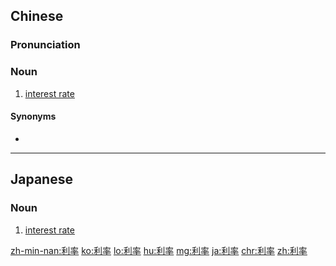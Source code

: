 ==Chinese==
{{zh-forms}}

===Pronunciation===
{{zh-pron
|m=lìlǜ
|c=lei6 leot6-2
|mn=lī-lu̍t
|cat=n
}}

===Noun===
{{zh-noun}}

# [[interest rate]]

====Synonyms====
* {{zh-l|利息率}}

----

==Japanese==
{{ja-kanjitab|り|りつ|yomi=on}}

===Noun===
{{ja-noun|りりつ}}

# [[interest rate]]

[[zh-min-nan:利率]]
[[ko:利率]]
[[lo:利率]]
[[hu:利率]]
[[mg:利率]]
[[ja:利率]]
[[chr:利率]]
[[zh:利率]]